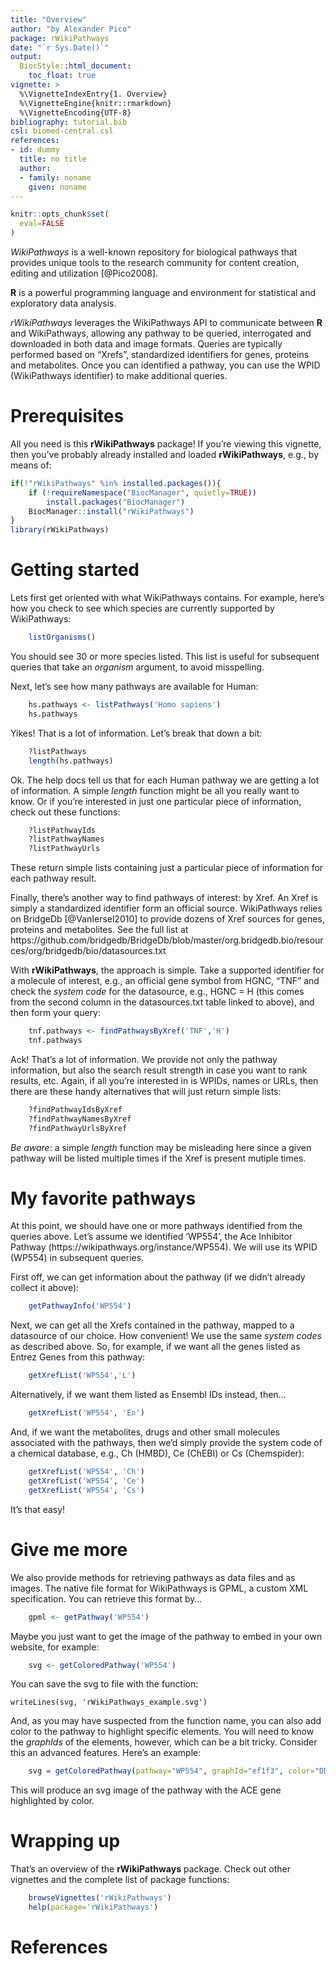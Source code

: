 ```yaml
---
title: "Overview"
author: "by Alexander Pico"
package: rWikiPathways
date: "`r Sys.Date()`"
output: 
  BiocStyle::html_document:
    toc_float: true
vignette: >
  %\VignetteIndexEntry{1. Overview}
  %\VignetteEngine{knitr::rmarkdown}
  %\VignetteEncoding{UTF-8}
bibliography: tutorial.bib
csl: biomed-central.csl
references:
- id: dummy
  title: no title
  author:
  - family: noname
    given: noname
---
```

```r
knitr::opts_chunk$set(
  eval=FALSE
)
```

*WikiPathways* is a well-known repository for biological pathways that provides unique tools to the research community for content creation, editing and utilization [@Pico2008].

**R** is a powerful programming language and environment for statistical and exploratory data analysis.

*rWikiPathways* leverages the WikiPathways API to communicate between **R** and WikiPathways, allowing any pathway to be queried, interrogated and downloaded in both data and image formats. Queries are typically performed based on "Xrefs", standardized identifiers for genes, proteins and metabolites. Once you can identified a pathway, you can use the WPID (WikiPathways identifier) to make additional queries.

# Prerequisites

All you need is this **rWikiPathways** package! If you're viewing this vignette, then you've probably  already installed and loaded **rWikiPathways**, e.g., by means of:

```r
if(!"rWikiPathways" %in% installed.packages()){
    if (!requireNamespace("BiocManager", quietly=TRUE))
        install.packages("BiocManager")
    BiocManager::install("rWikiPathways")
}
library(rWikiPathways)
```

# Getting started

Lets first get oriented with what WikiPathways contains. For example, here's how you check to see which species are currently supported by WikiPathways:

```r
    listOrganisms()
```

You should see 30 or more species listed. This list is useful for subsequent queries that take an *organism* argument, to avoid misspelling.

Next, let's see how many pathways are available for Human:
```r
    hs.pathways <- listPathways('Homo sapiens')
    hs.pathways
```

Yikes! That is a lot of information. Let's break that down a bit:

```r
    ?listPathways
    length(hs.pathways)
```

Ok. The help docs tell us that for each Human pathway we are getting a lot of information. A simple *length* function might be all you really want to know. Or if you're interested in just one particular piece of information, check out these functions:

```r
    ?listPathwayIds
    ?listPathwayNames
    ?listPathwayUrls
```

These return simple lists containing just a particular piece of information for each pathway result.

Finally, there's another way to find pathways of interest: by Xref. An Xref is simply a standardized identifier form an official source. WikiPathways relies on BridgeDb [@VanIersel2010] to provide dozens of Xref sources for genes, proteins and metabolites. See the full list at
https://github.com/bridgedb/BridgeDb/blob/master/org.bridgedb.bio/resources/org/bridgedb/bio/datasources.txt

With **rWikiPathways**, the approach is simple. Take a supported identifier for a molecule of interest, e.g., an official gene symbol from HGNC, "TNF" and check the *system code* for the datasource, e.g., HGNC = H (this comes from the second column in the datasources.txt table linked to above), and then form your query:

```r
    tnf.pathways <- findPathwaysByXref('TNF','H')
    tnf.pathways
```

Ack! That's a lot of information. We provide not only the pathway information, but also the search result strength in case you want to rank results, etc.  Again, if all you're interested in is WPIDs, names or URLs, then there are these handy alternatives that will just return simple lists:

```r
    ?findPathwayIdsByXref
    ?findPathwayNamesByXref
    ?findPathwayUrlsByXref
```

*Be aware*: a simple *length* function may be misleading here since a given pathway will be listed multiple times if the Xref is present mutiple times.

# My favorite pathways

At this point, we should have one or more pathways identified from the queries above. Let's assume we identified 'WP554', the Ace Inhibitor Pathway (https://wikipathways.org/instance/WP554). We will use its WPID (WP554)
in subsequent queries.

First off, we can get information about the pathway (if we didn't already collect it above):

```r
    getPathwayInfo('WP554')
```

Next, we can get all the Xrefs contained in the pathway, mapped to a datasource of our choice. How convenient!  We use the same *system codes* as described above. So, for example, if we want all the genes listed as Entrez Genes from this pathway:

```r
    getXrefList('WP554','L')
```

Alternatively, if we want them listed as Ensembl IDs instead, then...
```r
    getXrefList('WP554', 'En')
```

And, if we want the metabolites, drugs and other small molecules associated with the pathways, then we'd simply provide the system code of a chemical database, e.g., Ch (HMBD), Ce (ChEBI) or Cs (Chemspider):
```r
    getXrefList('WP554', 'Ch')
    getXrefList('WP554', 'Ce')
    getXrefList('WP554', 'Cs')
```

It's that easy!

# Give me more

We also provide methods for retrieving pathways as data files and as images. The native file format for WikiPathways is GPML, a custom XML specification. You can retrieve this format by...
```r
    gpml <- getPathway('WP554')
```

Maybe you just want to get the image of the pathway to embed in your own website, for example:

```r
    svg <- getColoredPathway('WP554')
```

You can save the svg to file with the function:

```
writeLines(svg, 'rWikiPathways_example.svg')
```

And, as you may have suspected from the function name, you can also add color to the pathway to highlight specific elements. You will need to know the *graphIds* of the elements, however, which can be a bit tricky. Consider this an advanced features. Here's an example:

```r
    svg = getColoredPathway(pathway="WP554", graphId="ef1f3", color="DD88FF");
```

This will produce an svg image of the pathway with the ACE gene highlighted by color.

# Wrapping up

That's an overview of the **rWikiPathways** package. Check out other vignettes and the complete list of package functions:

```r
    browseVignettes('rWikiPathways')
    help(package='rWikiPathways')
```

# References
